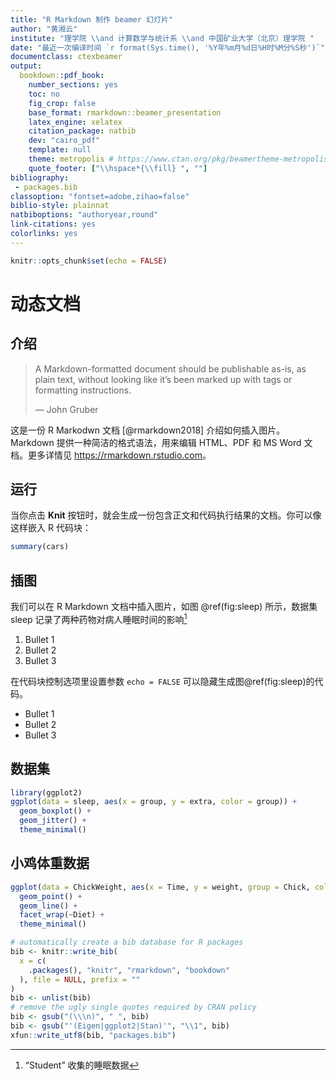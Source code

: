 ```yaml
---
title: "R Markdown 制作 beamer 幻灯片"
author: "黄湘云"
institute: "理学院 \\and 计算数学与统计系 \\and 中国矿业大学（北京）理学院 "
date: "最近一次编译时间 `r format(Sys.time(), '%Y年%m月%d日%H时%M分%S秒')`"
documentclass: ctexbeamer
output: 
  bookdown::pdf_book: 
    number_sections: yes
    toc: no
    fig_crop: false
    base_format: rmarkdown::beamer_presentation
    latex_engine: xelatex
    citation_package: natbib
    dev: "cairo_pdf"
    template: null
    theme: metropolis # https://www.ctan.org/pkg/beamertheme-metropolis https://github.com/matze/mtheme
    quote_footer: ["\\hspace*{\\fill} ", ""]
bibliography: 
 - packages.bib
classoption: "fontset=adobe,zihao=false"
biblio-style: plainnat
natbiboptions: "authoryear,round"
link-citations: yes
colorlinks: yes
---
```


```r
knitr::opts_chunk$set(echo = FALSE)
```

# 动态文档 {#chap:doc}

## 介绍 {#chap:intro-rmarkdown}

> A Markdown-formatted document should be publishable as-is, as plain text, without looking like it’s been marked up with tags or formatting instructions.  
> 
> --- John Gruber

这是一份 R Markodwn 文档 [@rmarkdown2018] 介绍如何插入图片。 Markdown 提供一种简洁的格式语法，用来编辑 HTML、PDF 和 MS Word 文档。更多详情见 <https://rmarkdown.rstudio.com>。

## 运行 {#sec:run}

当你点击 **Knit** 按钮时，就会生成一份包含正文和代码执行结果的文档。你可以像这样嵌入 R 代码块：

```r
summary(cars)
```

## 插图 {#sec:figure}

[^sleep-data]: “Student” 收集的睡眠数据

我们可以在 R Markdown 文档中插入图片，如图 \@ref(fig:sleep) 所示，数据集 sleep 记录了两种药物对病人睡眠时间的影响[^sleep-data]

1. Bullet 1
1. Bullet 2
1. Bullet 3

在代码块控制选项里设置参数 `echo = FALSE` 可以隐藏生成图\@ref(fig:sleep)的代码。


- Bullet 1
- Bullet 2
- Bullet 3


## 数据集 {#sec:datasets}

```r
library(ggplot2)
ggplot(data = sleep, aes(x = group, y = extra, color = group)) +
  geom_boxplot() +
  geom_jitter() +
  theme_minimal()
```

## 小鸡体重数据 {#sec:ChickWeight}

```r
ggplot(data = ChickWeight, aes(x = Time, y = weight, group = Chick, color = Diet)) +
  geom_point() +
  geom_line() +
  facet_wrap(~Diet) +
  theme_minimal()
```

```r
# automatically create a bib database for R packages
bib <- knitr::write_bib(
  x = c(
    .packages(), "knitr", "rmarkdown", "bookdown"
  ), file = NULL, prefix = ""
)
bib <- unlist(bib)
# remove the ugly single quotes required by CRAN policy
bib <- gsub("(\\\n)", " ", bib)
bib <- gsub("'(Eigen|ggplot2|Stan)'", "\\1", bib)
xfun::write_utf8(bib, "packages.bib")
```
